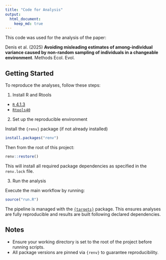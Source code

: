 ```yaml
---
title: "Code for Analysis"
output:
  html_document:
    keep_md: true
---
```


This code was used for the analysis of the paper:

Denis et al. (2025) **Avoiding misleading estimates of among-individual variance caused by non-random sampling of individuals in a changeable environment**. Methods Ecol. Evol.

## Getting Started

To reproduce the analyses, follow these steps:

1. Install R and Rtools
 * [`R` 4.1.3](https://cran.r-project.org/bin/windows/base/old/)
 * [`Rtools40`](https://cran.r-project.org/bin/windows/Rtools/) 

2. Set up the reproducible environment

Install the `{renv}` package (if not already installed)

```r
install.packages("renv")
```

Then from the root of this project:
```r
renv::restore()
```

This will install all required package dependencies as specified in the `renv.lock` file.

3. Run the analysis

Execute the main workflow by running:

```r
source("run.R")
```

The pipeline is managed with the [`{targets}`](https://books.ropensci.org/targets/) package. This ensures analyses are fully reproducible and results are built following declared dependencies.

## Notes

* Ensure your working directory is set to the root of the project before running scripts.
* All package versions are pinned via `{renv}` to guarantee reproducibility.